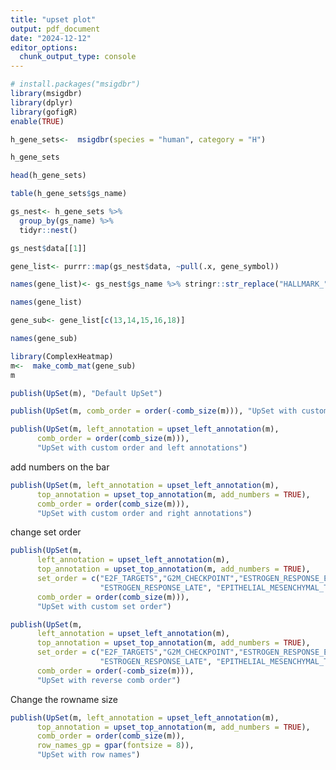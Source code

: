 ```yaml
---
title: "upset plot"
output: pdf_document
date: "2024-12-12"
editor_options: 
  chunk_output_type: console
---
```


```r
# install.packages("msigdbr")
library(msigdbr)
library(dplyr)
library(gofigR)
enable(TRUE)

h_gene_sets<-  msigdbr(species = "human", category = "H")

h_gene_sets

head(h_gene_sets)

table(h_gene_sets$gs_name)
```


```r
gs_nest<- h_gene_sets %>%
  group_by(gs_name) %>%
  tidyr::nest()
```


```r
gs_nest$data[[1]]

gene_list<- purrr::map(gs_nest$data, ~pull(.x, gene_symbol))

names(gene_list)<- gs_nest$gs_name %>% stringr::str_replace("HALLMARK_", "")

names(gene_list)

gene_sub<- gene_list[c(13,14,15,16,18)]

names(gene_sub)
```



```r
library(ComplexHeatmap)
m<-  make_comb_mat(gene_sub)
m

publish(UpSet(m), "Default UpSet")

publish(UpSet(m, comb_order = order(-comb_size(m))), "UpSet with custom order")
```


```r
publish(UpSet(m, left_annotation = upset_left_annotation(m), 
      comb_order = order(comb_size(m))),
      "UpSet with custom order and left annotations")
```

add numbers on the bar 
```r
publish(UpSet(m, left_annotation = upset_left_annotation(m), 
      top_annotation = upset_top_annotation(m, add_numbers = TRUE),
      comb_order = order(comb_size(m))),
      "UpSet with custom order and right annotations")
```

change set order 
```r
publish(UpSet(m, 
      left_annotation = upset_left_annotation(m), 
      top_annotation = upset_top_annotation(m, add_numbers = TRUE),
      set_order = c("E2F_TARGETS","G2M_CHECKPOINT","ESTROGEN_RESPONSE_EARLY",
                    "ESTROGEN_RESPONSE_LATE", "EPITHELIAL_MESENCHYMAL_TRANSITION"),
      comb_order = order(comb_size(m))),
      "UpSet with custom set order")
```

```r
publish(UpSet(m, 
      left_annotation = upset_left_annotation(m), 
      top_annotation = upset_top_annotation(m, add_numbers = TRUE),
      set_order = c("E2F_TARGETS","G2M_CHECKPOINT","ESTROGEN_RESPONSE_EARLY",
                    "ESTROGEN_RESPONSE_LATE", "EPITHELIAL_MESENCHYMAL_TRANSITION"),
      comb_order = order(-comb_size(m))),
      "UpSet with reverse comb order")
```

Change the rowname size 

```r
publish(UpSet(m, left_annotation = upset_left_annotation(m), 
      top_annotation = upset_top_annotation(m, add_numbers = TRUE),
      comb_order = order(comb_size(m)),
      row_names_gp = gpar(fontsize = 8)),
      "UpSet with row names")
```
